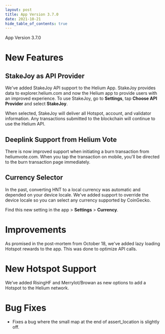 ```yaml
---
layout: post
title: App Version 3.7.0
date: 2021-10-21
hide_table_of_contents: true
---
```


App Version 3.7.0

# New Features

## StakeJoy as API Provider

We've added StakeJoy API support to the Helium App. StakeJoy provides data to explorer.helium.com
and now the Helium app to provide users with an improved experience. To use StakeJoy, go to
**Settings**, tap **Choose API Provider** and select **StakeJoy**.

<!--truncate-->

When selected, StakeJoy will deliver all Hotspot, account, and validator information. Any
transactions submitted to the blockchain will continue to use the Helium API.

## Deeplink Support from Helium Vote

There is now improved support when initiating a burn transaction from heliumvote.com. When you tap
the transaction on mobile, you'll be directed to the burn transaction page immediately.

## Currency Selector

In the past, converting HNT to a local currency was automatic and depended on your device locale.
We've added support to override the device locale so you can select any currency supported by
CoinGecko.

Find this new setting in the app > **Settings** > **Currency**.

# Improvements

As promised in the post-mortem from October 18, we've added lazy loading Hotspot rewards to the app.
This was done to optimize API calls.

# New Hotspot Support

We’ve added RisingHF and MerryIot/Browan as new options to add a Hotspot to the Helium network.

# Bug Fixes

- Fixes a bug where the small map at the end of assert_location is slightly off.
